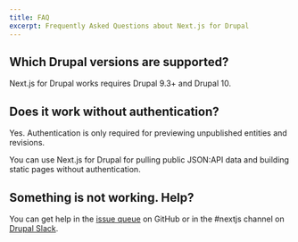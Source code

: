 ```yaml
---
title: FAQ
excerpt: Frequently Asked Questions about Next.js for Drupal
---
```


## Which Drupal versions are supported?

Next.js for Drupal works requires Drupal 9.3+ and Drupal 10.

## Does it work without authentication?

Yes. Authentication is only required for previewing unpublished entities and revisions.

You can use Next.js for Drupal for pulling public JSON:API data and building static pages without authentication.

## Something is not working. Help?

You can get help in the [issue queue](https://github.com/chapter-three/next-drupal/issues) on GitHub or in the #nextjs channel on [Drupal Slack](https://drupal.slack.com/archives/C01E36BMU72).
